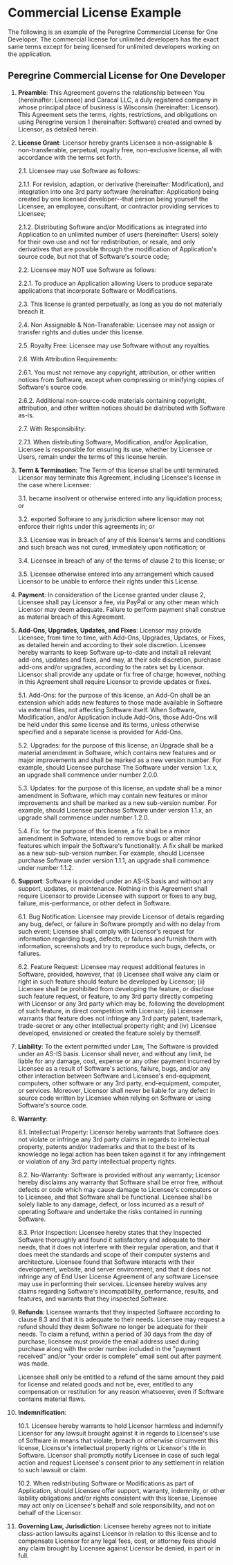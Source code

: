
# Commercial License Example

The following is an example of the Peregrine Commercial License for One
Developer. The commercial license for unlimited developers has the exact same
terms except for being licensed for unlimited developers working on the
application.

## Peregrine Commercial License for One Developer

1. **Preamble**: This Agreement governs the relationship between You
   (hereinafter: Licensee) and Caracal LLC, a duly registered company in whose
   principal place of business is Wisconsin (hereinafter: Licensor). This
   Agreement sets the terms, rights, restrictions, and obligations on using
   Peregrine version 1 (hereinafter: Software) created and owned by Licensor,
   as detailed herein.

2. **License Grant**: Licensor hereby grants Licensee a non-assignable &
   non-transferable, perpetual, royalty free, non-exclusive license, all with
   accordance with the terms set forth.

    2.1. Licensee may use Software as follows:

    2.1.1. For revision, adaption, or derivative (hereinafter: Modification),
    and integration into one 3rd party software (hereinafter: Application)
    being created by one licensed developer--that person being yourself the
    Licensee, an employee, consultant, or contractor providing services to
    Licensee;

    2.1.2. Distributing Software and/or Modifications as integrated into
    Application to an unlimited number of users (hereinafter: Users) solely for
    their own use and not for redistribution, or resale, and only derivatives
    that are possible through the modification of Application's source code,
    but not that of Software's source code;

    2.2. Licensee may NOT use Software as follows:

    2.2.1. To produce an Application allowing Users to produce separate
    applications that incorporate Software or Modifications.

    2.3. This license is granted perpetually, as long as you do not materially
    breach it.

    2.4. Non Assignable & Non-Transferable: Licensee may not assign or transfer
    rights and duties under this license.

    2.5. Royalty Free: Licensee may use Software without any royalties.

    2.6. With Attribution Requirements:

    2.6.1. You must not remove any copyright, attribution, or other written
    notices from Software, except when compressing or minifying copies of
    Software's source code.

    2.6.2. Additional non-source-code materials containing copyright,
    attribution, and other written notices should be distributed with Software
    as-is.

    2.7. With Responsibility:

    2.7.1. When distributing Software, Modification, and/or Application,
    Licensee is responsible for ensuring its use, whether by Licensee or Users,
    remain under the terms of this license herein.

3. **Term & Termination**: The Term of this license shall be until terminated.
   Licensor may terminate this Agreement, including Licensee's license in the
   case where Licensee:

    3.1. became insolvent or otherwise entered into any liquidation process; or

    3.2. exported Software to any jurisdiction where licensor may not enforce
    their rights under this agreements in; or

    3.3. Licensee was in breach of any of this license's terms and conditions
    and such breach was not cured, immediately upon notification; or

    3.4. Licensee in breach of any of the terms of clause 2 to this license; or

    3.5. Licensee otherwise entered into any arrangement which caused Licensor
    to be unable to enforce their rights under this License.

4. **Payment**: In consideration of the License granted under clause 2,
   Licensee shall pay Licensor a fee, via PayPal or any other mean which
   Licensor may deem adequate. Failure to perform payment shall construe as
   material breach of this Agreement.

5. **Add-Ons, Upgrades, Updates, and Fixes**: Licensor may provide Licensee,
   from time to time, with Add-Ons, Upgrades, Updates, or Fixes, as detailed
   herein and according to their sole discretion. Licensee hereby warrants to
   keep Software up-to-date and install all relevant add-ons, updates and
   fixes, and may, at their sole discretion, purchase add-ons and/or upgrades,
   according to the rates set by Licensor. Licensor shall provide any update or
   fix free of charge; however, nothing in this Agreement shall require
   Licensor to provide updates or fixes.

    5.1. Add-Ons: for the purpose of this license, an Add-On shall be an
    extension which adds new features to those made available in Software via
    external files, not affecting Software itself. When Software, Modification,
    and/or Application include Add-Ons, those Add-Ons will be held under this
    same license and its terms, unless otherwise specified and a separate
    license is provided for Add-Ons.

    5.2. Upgrades: for the purpose of this license, an Upgrade shall be a
    material amendment in Software, which contains new features and or major
    improvements and shall be marked as a new version number. For example,
    should Licensee purchase The Software under version 1.x.x, an upgrade shall
    commence under number 2.0.0.

    5.3. Updates: for the purpose of this license, an update shall be a minor
    amendment in Software, which may contain new features or minor improvements
    and shall be marked as a new sub-version number. For example, should
    Licensee purchase Software under version 1.1.x, an upgrade shall commence
    under number 1.2.0.

    5.4. Fix: for the purpose of this license, a fix shall be a minor amendment
    in Software, intended to remove bugs or alter minor features which impair
    the Software's functionality. A fix shall be marked as a new
    sub-sub-version number. For example, should Licensee purchase Software
    under version 1.1.1, an upgrade shall commence under number 1.1.2.

6. **Support**: Software is provided under an AS-IS basis and without any
   support, updates, or maintenance. Nothing in this Agreement shall require
   Licensor to provide Licensee with support or fixes to any bug, failure,
   mis-performance, or other defect in Software.

    6.1. Bug Notification: Licensee may provide Licensor of details regarding
    any bug, defect, or failure in Software promptly and with no delay from
    such event; Licensee shall comply with Licensor's request for information
    regarding bugs, defects, or failures and furnish them with information,
    screenshots and try to reproduce such bugs, defects, or failures.

    6.2. Feature Request: Licensee may request additional features in Software,
    provided, however, that (i) Licensee shall waive any claim or right in such
    feature should feature be developed by Licensor; (ii) Licensee shall be
    prohibited from developing the feature, or disclose such feature request,
    or feature, to any 3rd party directly competing with Licensor or any 3rd
    party which may be, following the development of such feature, in direct
    competition with Licensor; (iii) Licensee warrants that feature does not
    infringe any 3rd party patent, trademark, trade-secret or any other
    intellectual property right; and (iv) Licensee developed, envisioned or
    created the feature solely by themself.

7. **Liability**: To the extent permitted under Law, The Software is provided
   under an AS-IS basis. Licensor shall never, and without any limit, be liable
   for any damage, cost, expense or any other payment incurred by Licensee as a
   result of Software's actions, failure, bugs, and/or any other interaction
   between Software and Licensee's end-equipment, computers, other software or
   any 3rd party, end-equipment, computer, or services. Moreover, Licensor
   shall never be liable for any defect in source code written by Licensee when
   relying on Software or using Software's source code.

8. **Warranty**:

    8.1. Intellectual Property: Licensor hereby warrants that Software does not
    violate or infringe any 3rd party claims in regards to intellectual
    property, patents and/or trademarks and that to the best of its knowledge
    no legal action has been taken against it for any infringement or violation
    of any 3rd party intellectual property rights.

    8.2. No-Warranty: Software is provided without any warranty; Licensor
    hereby disclaims any warranty that Software shall be error free, without
    defects or code which may cause damage to Licensee's computers or to
    Licensee, and that Software shall be functional. Licensee shall be solely
    liable to any damage, defect, or loss incurred as a result of operating
    Software and undertake the risks contained in running Software.

    8.3. Prior Inspection: Licensee hereby states that they inspected Software
    thoroughly and found it satisfactory and adequate to their needs, that it
    does not interfere with their regular operation, and that it does meet the
    standards and scope of their computer systems and architecture. Licensee
    found that Software interacts with their development, website, and server
    environment, and that it does not infringe any of End User License
    Agreement of any software Licensee may use in performing their services.
    Licensee hereby waives any claims regarding Software's incompatibility,
    performance, results, and features, and warrants that they inspected
    Software.

9. **Refunds**: Licensee warrants that they inspected Software according to
   clause 8.3 and that it is adequate to their needs. Licensee may request a
   refund should they deem Software no longer be adequate for their needs. To
   claim a refund, within a period of 30 days from the day of purchase,
   licensee must provide the email address used during purchase along with the
   order number included in the "payment received" and/or "your order is
   complete" email sent out after payment was made.

    Licensee shall only be entitled to a refund of the same amount they paid
    for license and related goods and not be, ever, entitled to any
    compensation or restitution for any reason whatsoever, even if Software
    contains material flaws.

10. **Indemnification**:

    10.1. Licensee hereby warrants to hold Licensor harmless and indemnify
    Licensor for any lawsuit brought against it in regards to Licensee's use of
    Software in means that violate, breach or otherwise circumvent this
    license, Licensor's intellectual property rights or Licensor's title in
    Software. Licensor shall promptly notify Licensee in case of such legal
    action and request Licensee's consent prior to any settlement in relation
    to such lawsuit or claim.

    10.2. When redistributing Software or Modifications as part of Application,
    should Licensee offer support, warranty, indemnity, or other liability
    obligations and/or rights consistent with this license, Licensee may act
    only on Licensee's behalf and sole responsibility, and not on behalf of the
    Licensor.

11. **Governing Law, Jurisdiction**: Licensee hereby agrees not to initiate
    class-action lawsuits against Licensor in relation to this license and to
    compensate Licensor for any legal fees, cost, or attorney fees should any
    claim brought by Licensee against Licensor be denied, in part or in full.

